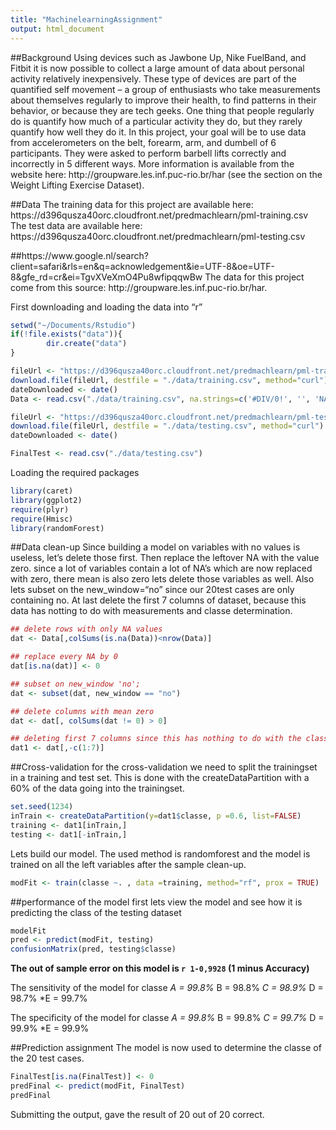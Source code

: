 ```yaml
---
title: "MachinelearningAssignment"
output: html_document
---
```


##Background
Using devices such as Jawbone Up, Nike FuelBand, and Fitbit it is now possible to collect a large amount of data about personal activity relatively inexpensively. These type of devices are part of the quantified self movement – a group of enthusiasts who take measurements about themselves regularly to improve their health, to find patterns in their behavior, or because they are tech geeks. One thing that people regularly do is quantify how much of a particular activity they do, but they rarely quantify how well they do it. In this project, your goal will be to use data from accelerometers on the belt, forearm, arm, and dumbell of 6 participants. They were asked to perform barbell lifts correctly and incorrectly in 5 different ways. More information is available from the website here: http://groupware.les.inf.puc-rio.br/har (see the section on the Weight Lifting Exercise Dataset). 

##Data
The training data for this project are available here: https://d396qusza40orc.cloudfront.net/predmachlearn/pml-training.csv
The test data are available here: https://d396qusza40orc.cloudfront.net/predmachlearn/pml-testing.csv

##https://www.google.nl/search?client=safari&rls=en&q=acknowledgement&ie=UTF-8&oe=UTF-8&gfe_rd=cr&ei=TgvXVeXmO4Pu8wfipqqwBw
The data for this project come from this source: http://groupware.les.inf.puc-rio.br/har. 

First downloading and loading the data into "r"
```r
setwd("~/Documents/Rstudio")
if(!file.exists("data")){
        dir.create("data")
}

fileUrl <- "https://d396qusza40orc.cloudfront.net/predmachlearn/pml-training.csv"
download.file(fileUrl, destfile = "./data/training.csv", method="curl")
dateDownloaded <- date()
Data <- read.csv("./data/training.csv", na.strings=c('#DIV/0!', '', 'NA') ,stringsAsFactors = T)

fileUrl <- "https://d396qusza40orc.cloudfront.net/predmachlearn/pml-testing.csv"
download.file(fileUrl, destfile = "./data/testing.csv", method="curl")
dateDownloaded <- date()

FinalTest <- read.csv("./data/testing.csv")
```

Loading the required packages
```r
library(caret)
library(ggplot2)
require(plyr)
require(Hmisc)
library(randomForest)
```

##Data clean-up 
Since building a model on variables with no values is useless, let's delete those first. Then replace the leftover NA with the value zero. since a lot of variables contain a lot of NA's which are now replaced with zero, there mean is also zero lets delete those variables as well. Also lets subset on the new_window="no" since our 20test cases are only containing no. At last delete the first 7 columns of dataset, because this data has notting to do with measurements and classe determination.

```r
## delete rows with only NA values
dat <- Data[,colSums(is.na(Data))<nrow(Data)]

## replace every NA by 0
dat[is.na(dat)] <- 0

## subset on new_window 'no'; 
dat <- subset(dat, new_window == "no")

## delete columns with mean zero
dat <- dat[, colSums(dat != 0) > 0]

## deleting first 7 columns since this has nothing to do with the classe
dat1 <- dat[,-c(1:7)]
```

##Cross-validation
for the cross-validation we need to split the trainingset in a training and test set. This is done with the createDataPartition with a 60% of the data going into the trainingset.
```r
set.seed(1234)
inTrain <- createDataPartition(y=dat1$classe, p =0.6, list=FALSE)
training <- dat1[inTrain,]
testing <- dat1[-inTrain,]
```

Lets build our model. The used method is randomforest and the model is trained on all the left variables after the sample clean-up.
```r
modFit <- train(classe ~. , data =training, method="rf", prox = TRUE)
```

##performance of the model
first lets view the model and see how it is predicting the class of the testing dataset

```r
modelFit
pred <- predict(modFit, testing)
confusionMatrix(pred, testing$classe)
```

**The out of sample error on this model is `r 1-0,9928` (1 minus Accuracy)**

The sensitivity of the model for classe 
*A = 99.8% 
*B = 98.8% 
*C = 98.9% 
*D = 98.7% 
*E = 99.7%

The specificity of the model for classe
*A = 99.8% 
*B = 99.8% 
*C = 99.7% 
*D = 99.9% 
*E = 99.9%

##Prediction assignment
The model is now used to determine the classe of the 20 test cases.
```r
FinalTest[is.na(FinalTest)] <- 0
predFinal <- predict(modFit, FinalTest)
predFinal
```
Submitting the output, gave the result of 20 out of 20 correct.  
